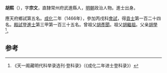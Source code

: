 '''胡熙'''（{{bd|1437年||？}}），字'''宗文'''，直隸常州府武進縣人，[[明朝|明朝]]政治人物。進士出身。

應天府鄉試第五名。[[成化|成化]]二年（1466年），參加丙戌科[[會試|會試]]，得[[貢士|貢士]]第一百二十四名。[[殿試|殿試]]登[[進士|進士]]第三甲第一百三十五名。曾祖父[[胡彥聞|胡彥聞]]。祖父[[胡繼祖|胡繼祖]]。父亲[[胡學|胡學]]<ref>《天一阁藏明代科举录选刊·登科录》（《成化二年进士登科录》）</ref>。

==参考==
{{reflist}}
{{明朝人物小作品}}
{{成化二年丙戌科殿試金榜}}